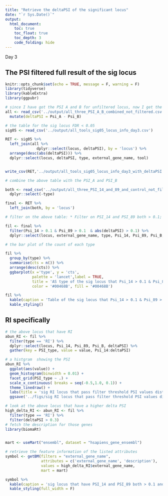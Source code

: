 ```yaml
---
title: "Retrieve the deltaPSI of the significant locus"
date: "`r Sys.Date()`"
output:
  html_document:
    toc: true
    toc_float: true
    toc_depth: 3
    code_folding: hide
---
```


Day 3


## The PSI filtered full result of the sig locus 

```r
knitr::opts_chunk$set(echo = TRUE, message = F, warning = F)
library(tidyverse)
library(kableExtra)
library(ggpubr)
```

```r
# since I have got the PSI A and B for unfiltered locus, now I get the difference between them in sig locus and that is what I want!!!
all <- read_csv('../output/all_three_PSI_A_B_combined_not_filtered.csv')%>%
  mutate(deltaPSI = Psi_A - Psi_B)

# the table for the sig locus FDR < 0.05
sig05 <- read_csv('../output/all_tools_sig05_locus_info_day3.csv')
```

```r
RET <- sig05 %>%
  left_join(all %>%
              dplyr::select(locus, deltaPSI), by = 'locus') %>%
  arrange(desc(abs(deltaPSI))) %>%
  dplyr::select(locus, deltaPSI, type, external_gene_name, tool)


write_csv(RET,'../output/all_tools_sig05_locus_info_day3_with_deltaPSI.csv')
```

```r
# combine the above table with the PSI_A and PSI_B

both <- read_csv('../output/all_three_PSI_14_and_89_and_control_not_filtered.csv') %>%
  dplyr::select(-type)

final <- RET %>%
  left_join(both, by = 'locus')
```

```r
# filter on the above table: * Filter on PSI_14 and PSI_89 both > 0.1; Filter on abs(deltaPSI) > 0.1

fil <- final %>%
  filter(Psi_14 > 0.1 & Psi_89 > 0.1  & abs(deltaPSI) > 0.1) %>%
  dplyr::select(locus, external_gene_name, type, Psi_14, Psi_89, Psi_B, deltaPSI, tool)

# the bar plot of the count of each type

fil %>%
  group_by(type) %>%
  summarise(cts = n()) %>%
  arrange(desc(cts)) %>% 
  ggbarplot(x ='type', y = 'cts', 
            palette = 'lancet',label = TRUE,
            title = 'AS type of the sig locus that Psi_14 > 0.1 & Psi_89 > 0.1  & abs(deltaPSI) > 0.1',
            color = '#00468B', fill = '#00468B')
```
```r
fil %>%
  kable(caption = 'Table of the sig locus that Psi_14 > 0.1 & Psi_89 > 0.1  & abs(deltaPSI) > 0.1') %>%
  kable_styling()
```

## RI specifically

```r
# the above locus that have RI
abun_RI <- fil %>%
  filter(type == 'RI') %>%
  dplyr::select(locus, Psi_14, Psi_89, Psi_B, deltaPSI) %>%
  gather(key = PSI_type, value = value, Psi_14:deltaPSI)

# a histgram  showing the PSI
abun_RI %>%
  ggplot(aes(value)) +
  geom_histogram(binwidth = 0.01) +
  facet_grid(PSI_type ~ .) +
  scale_x_continuous( breaks = seq(-0.5,1.0, 0.1)) +
  theme_linedraw() +
  labs(title = 'sig RI locus that pass filter threshold PSI values distribution') +
  ggsave('../figs/sig RI locus that pass filter threshold PSI values distribution.jpg', width = 7, height = 7, dpi = 300)
```
```r
# look at the above locus that have a higher delta PSI
high_delta_RI <- abun_RI <- fil %>%
  filter(type == 'RI') %>%
  filter(deltaPSI > 0.3) 
# fetch the description for those genes
library(biomaRt)


mart <- useMart("ensembl", dataset = "hsapiens_gene_ensembl")

# retrieve the feature information of the listed attributes
symbol <- getBM(filters = "external_gene_name",
                attributes = c('external_gene_name', 'description'),
                values = high_delta_RI$external_gene_name, 
                mart = mart)

symbol %>%
  kable(caption = 'sig locus that have PSI_14 and PSI_89 both > 0.1 and are RI type and deltaPSI > 0.3') %>%
  kable_styling(full_width = F)
```



